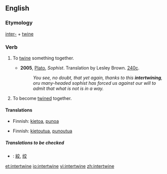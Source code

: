 ==English==
===Etymology===
[[inter-]] + [[twine]]

===Verb===
{{en-verb|intertwin|ing}}

#{{transitive}} To [[twine]] something together.
#* '''2005''', [[w:Plato|Plato]], ''Sophist''.  Translation by Lesley Brown. [[w:Stephanus pagination|240c]].
#*: ''You see, no doubt, that yet again, thanks to this '''intertwining''', oru many-headed sophist has forced us against our will to admit that what is not is in a way.''
#{{intransitive}} To become [[twine]]d together.

====Translations====
{{trans-top|To twine something together}}
*Finnish: [[kietoa]], [[punoa]]
{{trans-mid}}
{{trans-bottom}}

{{trans-top|To become twined together}}
*Finnish: [[kietoutua]], [[punoutua]]
{{trans-mid}}
{{trans-bottom}}

=====Translations to be checked=====
{{checktrans}}
{{top}}
*{{ttbc|CJKV Characters}}: [[絞]], [[绞]]
{{mid}}
{{bottom}}

[[et:intertwine]]
[[io:intertwine]]
[[vi:intertwine]]
[[zh:intertwine]]